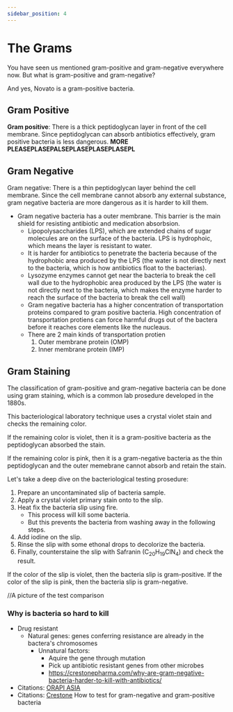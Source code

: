 ```yaml
---
sidebar_position: 4
---
```

# The Grams
You have seen us mentioned gram-positive and gram-negative everywhere now. But what is gram-positive and gram-negative?

And yes, Novato is a gram-positive bacteria.

## Gram Positive

 **Gram positive**: There is a thick peptidoglycan layer in front of the cell membrane. Since peptidoglycan can absorb antibiotics effectively, gram positive bacteria is less dangerous. **MORE PLEASEPLASEPALSEPLASEPLASEPLASEPL**
## Gram Negative
Gram negative: There is a thin peptidoglycan layer behind the cell membrane. Since the cell membrane cannot absorb any external substance, gram negative bacteria are more dangerous as it is harder to kill them. 
- Gram negative bacteria has a outer membrane. This barrier is the main shield for resisting antibiotic and medication absorbsion. 
	- Lipopolysaccharides (LPS), which are extended chains of sugar molecules are on the surface of the bacteria. LPS is hydrophoic, which means the layer is resistant to water.
	- It is harder for antibiotics to penetrate the bacteria because of the hydrophobic area produced by the LPS (the water is not directly next to the bacteria, which is how antibiotics float to the bacterias).
	- Lysozyme enzymes cannot get near the bacteria to break the cell wall due to the hydrophobic area produced by the LPS (the water is not directly next to the bacteria, which makes the enzyme harder to reach the surface of the bacteria to break the cell wall)
	- Gram negative bacteria has a higher concentration of transportation proteins compared to gram positive bacteria. High concentration of transportation protiens can force harmful drugs out of the bactera before it reaches core elements like the nucleaus. 
	- There are 2 main kinds of transportation protien
		1. Outer membrane protein (OMP)
		2. Inner membrane protein (IMP)
## Gram Staining
The classification of gram-positive and gram-negative bacteria can be done using gram staining, which is a common lab prosedure developed in the 1880s. 

This bacteriological laboratory technique uses a crystal violet stain and checks the remaining color. 

If the remaining color is violet, then it is a gram-positive bacteria as the peptidoglycan absorbed the stain. 

If the remaining color is pink, then it is a gram-negative bacteria as the thin peptidoglycan and the outer memebrane cannot absorb and retain the stain. 

Let's take a deep dive on the bacteriological testing prosedure:
1. Prepare an uncontaminated slip of bacteria sample.
2. Apply a crystal violet primary stain onto to the slip.
3. Heat fix the bacteria slip using fire.
	- This process will kill some bacteria.
	- But this prevents the bacteria from washing away in the following steps.
4. Add iodine on the slip.
5. Rinse the slip with some ethonal drops to decolorize the bacteria.
6. Finally, counterstaine the slip with Safranin ($\text{C}_{20}\text{H}_{19}\text{ClN}_{4}$) and check the result.

If the color of the slip is violet, then the bacteria slip is gram-positive. If the color of the slip is pink, then the bacteria slip is gram-negative. 

//A picture of the test comparison

### Why is bacteria so hard to kill
- Drug resistant
	- Natural genes: genes conferring resistance are already in the bactera's chromosomes
		- Unnatural factors:
			- Aquire the gene through mutation
			- Pick up antibiotic resistant genes from other microbes
			- https://crestonepharma.com/why-are-gram-negative-bacteria-harder-to-kill-with-antibiotics/
- Citations: [ORAPI ASIA](https://www.linkedin.com/company/orapi-asia/)
- Citations: [Crestone](https://crestonepharma.com/why-are-gram-negative-bacteria-harder-to-kill-with-antibiotics/)
How to test for gram-negative and gram-positive bacteria
